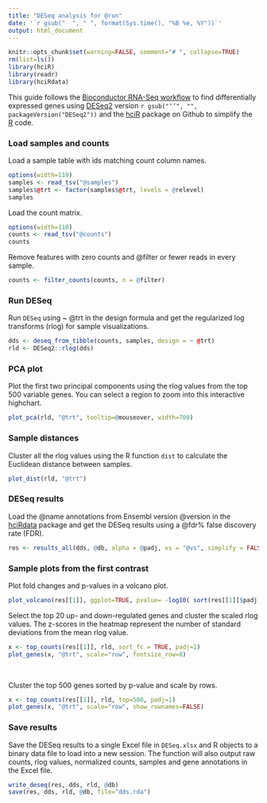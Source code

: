 ```yaml
---
title: "DESeq analysis for @run"
date: '`r gsub("  ", " ", format(Sys.time(), "%B %e, %Y"))`'
output: html_document
---
```


```r
knitr::opts_chunk$set(warning=FALSE, comment="# ", collapse=TRUE)
rm(list=ls())
library(hciR)
library(readr)
library(hciRdata)
```

This guide follows the [Bioconductor RNA-Seq workflow] to find differentially expressed
genes using [DESeq2] version `r gsub("‘’", "", packageVersion("DESeq2"))` and the
[hciR] package on Github to simplify the [R] code.

### Load samples and counts

Load a sample table with ids matching count column names.

```r
options(width=110)
samples <- read_tsv("@samples")
samples$@trt <- factor(samples$@trt, levels = @relevel)
samples
```

Load the count matrix.

```r
options(width=110)
counts <- read_tsv("@counts")
counts
```

Remove features with zero counts and @filter or fewer reads in every sample.

```r
counts <- filter_counts(counts, n = @filter)
```

### Run DESeq

Run `DESeq` using ~ @trt in the design formula and get the regularized log
transforms (rlog) for sample visualizations.

```r
dds <- deseq_from_tibble(counts, samples, design = ~ @trt)
rld <- DESeq2::rlog(dds)
```

### PCA plot

Plot the first two principal components using the rlog values from the top 500
variable genes.  You can select a region to zoom into this interactive highchart.

```r
plot_pca(rld, "@trt", tooltip=@mouseover, width=700)
```

### Sample distances

Cluster all the rlog values using the R function `dist` to calculate the Euclidean
distance between samples.

```r
plot_dist(rld, "@trt")
```

### DESeq results


Load the @name annotations from Ensembl version @version in the [hciRdata] package
and get the DESeq results using a @fdr% false discovery rate (FDR).

```r
res <- results_all(dds, @db, alpha = @padj, vs = "@vs", simplify = FALSE)
```

### Sample plots from the first contrast

Plot fold changes and p-values in a volcano plot.

```r
plot_volcano(res[[1]], ggplot=TRUE, pvalue= -log10( sort(res[[1]]$padj)[20]))
```

Select the top 20 up- and down-regulated genes and cluster the scaled rlog values. The z-scores in the
heatmap represent the number of standard deviations from the mean rlog value.

```r
x <- top_counts(res[[1]], rld, sort_fc = TRUE, padj=1)
plot_genes(x, "@trt", scale="row", fontsize_row=8)
```
<br>

Cluster the top 500 genes sorted by p-value and scale by rows.

```r
x <- top_counts(res[[1]], rld, top=500, padj=1)
plot_genes(x, "@trt", scale="row", show_rownames=FALSE)
```

### Save results

Save the DESeq results to a single Excel file in `DESeq.xlsx` and R objects to a
binary data file to load into a new session. The  function will also output raw
counts, rlog values, normalized counts, samples and gene annotations in the
Excel file.

```r
write_deseq(res, dds, rld, @db)
save(res, dds, rld, @db, file="dds.rda")
```
<br>

[Bioconductor RNA-Seq workflow]: http://www.bioconductor.org/help/workflows/rnaseqGene
[DESeq2]: http://www.bioconductor.org/packages/release/bioc/html/DESeq2.html
[hciR]: https://github.com/HuntsmanCancerInstitute/hciR
[hciRdata]: https://github.com/HuntsmanCancerInstitute/hciRdata
[R]: https://www.r-project.org
